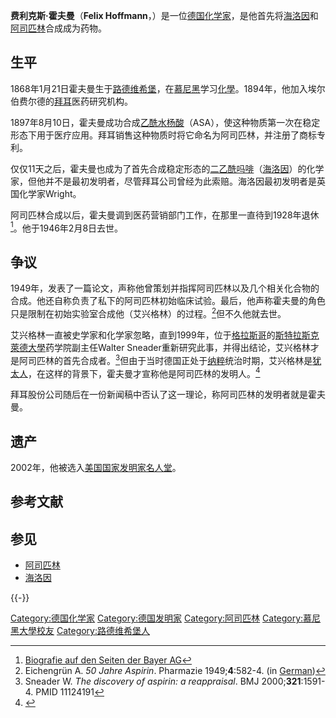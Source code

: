 {{noteTA
|1=zh-cn:阿司匹林;zh-hk:阿士匹靈;zh-tw:阿斯匹靈;
}}
{{Infobox person
|name        = 费利克斯·霍夫曼<br />Felix Hoffman
|image       = Felix Hoffman.jpg
|image_size  = 200px
|birth_date  = {{Birth date|1868|1|21}}
|birth_place = {{flagicon|Germany}} [[德意志帝國_(1848年－1849年)|德意志帝國]][[符騰堡王國|符騰堡]][[路德维希堡|路德维希堡]]
|death_date  = {{Death date and age|1946|2|8|1868|1|21}}
|death_place = {{SWI}}[[洛桑|洛桑]]
|nationality = 德國
|occupation  = [[化学家|化学家]]
|employer    = [[拜耳|拜耳医疗公司]]
}}

'''费利克斯·霍夫曼'''（'''Felix Hoffmann'''，{{bd|1868年|1月21日|1946年|2月8日|catIdx=H}}）是一位[[德国|德国]][[化学家|化学家]]，是他首先将[[海洛因|海洛因]]和[[阿司匹林|阿司匹林]]合成成为药物。

== 生平 ==
1868年1月21日霍夫曼生于[[路德维希堡|路德维希堡]]，在[[慕尼黑|慕尼黑]]学习[[化學|化學]]。1894年，他加入埃尔伯费尔德的[[拜耳|拜耳]]医药研究机构。

1897年8月10日，霍夫曼成功合成[[乙酰水杨酸|乙酰水杨酸]]（ASA），使这种物质第一次在稳定形态下用于医疗应用。拜耳销售这种物质时将它命名为阿司匹林，并注册了商标专利。

仅仅11天之后，霍夫曼也成为了首先合成稳定形态的[[二乙酰吗啡|二乙酰吗啡]]（[[海洛因|海洛因]]）的化学家，但他并不是最初发明者，尽管拜耳公司曾经为此索赔。海洛因最初发明者是英国化学家Wright。

阿司匹林合成以后，霍夫曼调到医药营销部门工作，在那里一直待到1928年退休<ref>[http://www.bayer.com/de/Felix-Hoffmann.aspx Biografie auf den Seiten der Bayer AG]</ref>。他于1946年2月8日去世。

== 争议 ==
1949年，{{link-en|阿瑟·艾兴格林|Arthur Eichengrün}}发表了一篇论文，声称他曾策划并指挥阿司匹林以及几个相关化合物的合成。他还自称负责了私下的阿司匹林初始临床试验。最后，他声称霍夫曼的角色只是限制在初始实验室合成他（艾兴格林）的过程。<ref>Eichengrün A. ''50 Jahre Aspirin''. Pharmazie 1949;'''4''':582-4. (in [[German_language|German]])</ref>但不久他就去世。

艾兴格林一直被史学家和化学家忽略，直到1999年，位于[[格拉斯哥|格拉斯哥]]的[[斯特拉斯克萊德大學|斯特拉斯克萊德大學]]药学院副主任Walter Sneader重新研究此事，并得出结论，艾兴格林才是阿司匹林的首先合成者。<ref>Sneader W. ''The discovery of aspirin: a reappraisal''. BMJ 2000;'''321''':1591-4. {{DOI|10.1136/bmj.321.7276.1591}} PMID 11124191</ref>但由于当时德国正处于[[納粹德國|纳粹]]统治时期，艾兴格林是[[犹太人|犹太人]]，在这样的背景下，霍夫曼才宣称他是阿司匹林的发明人。<ref>{{cite news | author = 北京晚报 | url = http://tech.sina.com.cn/news/ology/1999-9-8/6126.shtml | title = 阿司匹林诞生百年发明人引起争议 | publisher = 新浪网 | accessdate = 2013-07-03 | archive-date = 2018-11-13 | archive-url = https://web.archive.org/web/20181113075755/http://tech.sina.com.cn/news/ology/1999-9-8/6126.shtml | dead-url = no }}</ref>

拜耳股份公司随后在一份新闻稿中否认了这一理论，称阿司匹林的发明者就是霍夫曼。

== 遗产 ==
2002年，他被选入[[美国国家发明家名人堂|美国国家发明家名人堂]]。

== 参考文献 ==
{{Reflist}}

== 参见 ==
* [[阿司匹林|阿司匹林]]
* [[海洛因|海洛因]]

{{-}}
{{Authority control}}
{{DEFAULTSORT:Hoffman, Felix}}
[[Category:德国化学家|Category:德国化学家]]
[[Category:德国发明家|Category:德国发明家]]
[[Category:阿司匹林|Category:阿司匹林]]
[[Category:慕尼黑大學校友|Category:慕尼黑大學校友]]
[[Category:路德维希堡人|Category:路德维希堡人]]